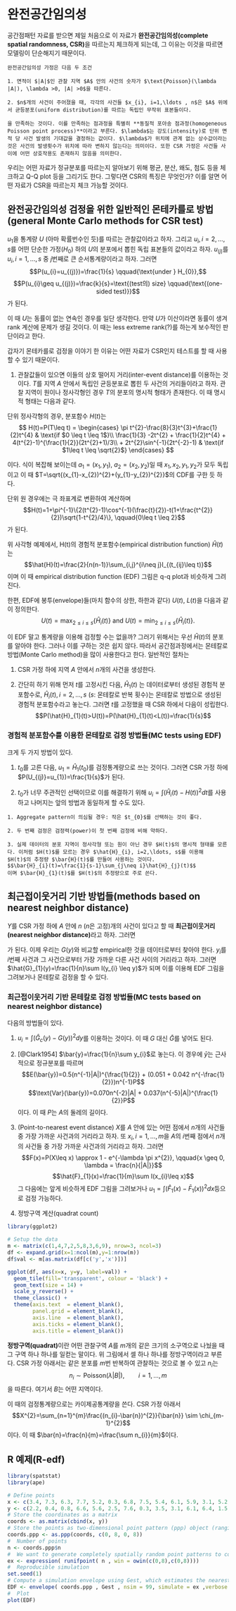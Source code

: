 # 완전공간임의성 {#csr}

공간점패턴 자료를 받으면 제일 처음으로 이 자료가 **완전공간임의성(complete spatial randomness, CSR)**을 따르는지 체크하게 되는데, 그 이유는 이것을 따르면 모델링이 단순해지기 때문이다.


```definition
완전공간임의성 가정은 다음 두 조건

1. 면적이 $|A|$인 관찰 지역 $A$ 안의 사건의 숫자가 $\text{Poisson}(\lambda |A|), \lambda >0, |A| >0$을 따른다.

2. $n$개의 사건이 주어졌을 때, 각각의 사건들 $x_{i}, i=1,\ldots , n$은 $A$ 위에서 균등분포(uniform distribution)를 따르는 독립인 무작위 표본들이다.

을 만족하는 것이다. 이를 만족하는 점과정을 특별히 **동질적 포아송 점과정(homogeneous Poisson point process)**이라고 부른다. $\lambda$는 강도(intensity)로 단위 면적 당 사건 발생의 기대값을 결정하는 값이다. $\lambda$가 위치에 관계 없는 상수값이라는 것은 사건의 발생횟수가 위치에 따라 변하지 않는다는 의미이다. 또한 CSR 가정은 사건들 사이에 어떤 상호작용도 존재하지 않음을 의미한다.

```

우리는 어떤 자료가 정규분포를 따르는지 알아보기 위해 평균, 분산, 왜도, 첨도 등을 체크하고 Q-Q plot 등을 그리기도 한다. 그렇다면 CSR의 특징은 무엇인가? 이를 알면 어떤 자료가 CSR을 따르는지 체크 가능할 것이다.

## 완전공간임의성 검정을 위한 일반적인 몬테카를로 방법 (general Monte Carlo methods for CSR test)

$u_{1}$을 통계량 $U$ (아마 확률번수인 듯)를 따르는 관찰값이라고 하자. 그리고 $u_{i}, i =2,\ldots, s$를 어떤 단순한 가정($H_{0}$) 하의 $U$의 분포에서 뽑힌 독립 표본들의 값이라고 하자. $u_{(j)}$를 $u_{i}, i=1,\ldots , s$ 중 $j$번째로 큰 순서통계량이라고 하자. 그러면
$$P(u_{i}=u_{(j)})=\frac{1}{s} \qquad{\text{under } H_{0}},$$
$$P(u_{i}\geq u_{(j)})=\frac{k}{s}=\text{(test의) size} \qquad{\text{(one-sided test)}}$$
가 된다.

이 때 $U$는 동률이 없는 연속인 경우를 일단 생각한다. 만약 $U$가 이산이라면 동률이 생겨 rank 계산에 문제가 생길 것이다. 이 때는 less extreme rank(?)를 하는게 보수적인 판단이라고 한다.

갑자기 몬테카를로 검정을 이야기 한 이유는 어떤 자료가 CSR인지 테스트를 할 때 사용할 수 있기 때문이다.

1. 관찰값들이 있으면 이들의 상호 떨어지 거리(inter-event distance)를 이용하는 것이다. $T$를 지역 $A$ 안에서 독립인 균등분포로 뽑힌 두 사건의 거리들이라고 하자. 관찰 지역이 원이나 정사각형인 경우 $T$의 분포의 명시적 형태가 존재한다. 이 때 명시적 형태는 다음과 같다.

단위 정사각형의 경우, 분포함수 $H(t)$는
$$
H(t)=P(T\leq t) =
\begin{cases}
\pi t^{2}-\frac{8}{3}t^{3}+\frac{1}{2}t^{4} & \text{if $0 \leq t \leq 1$}\\
\frac{1}{3} -2t^{2} + \frac{1}{2}t^{4} + 4(t^{2}-1)^{\frac{1}{2}}(2t^{2}+1)/3\\
+ 2t^{2}\sin^{-1}(2t^{-2}-1) & \text{if $1\leq t \leq \sqrt{2}$}
\end{cases}
$$

이다. 식이 복잡해 보이는데 $a_{1}=(x_{1},y_{1})$, $a_{2}=(x_{2},y_{2})$일 때 $x_{1}, x_{2}, y_{1}, y_{2}$가 모두 독립이고 이 때 $T=\sqrt{(x_{1}-x_{2})^{2}+(y_{1}-y_{2})^{2}}$의 CDF를 구한 듯 하다.

단위 원 경우에는 극 좌표계로 변환하여 계산하며
$$H(t)=1+\pi^{-1}\{2(t^{2}-1)\cos^{-1}(\frac{t}{2})-t(1+\frac{t^{2}}{2})\sqrt{1-t^{2}/4}\}, \qquad{0\leq t \leq 2}$$
가 된다.

위 사각형 예제에서, H(t)의 경험적 분포함수(empirical distribution function) $\hat{H}(t)$는
$$\hat{H}(t)=\frac{2}{n(n-1)}\sum_{i,j}^{i\neq j}I_{(t_{ij}\leq t)}$$
이며 이 때 empirical distribution function (EDF) 그림은 q-q plot과 비슷하게 그려진다.

한편, EDF에 봉투(envelope)들(마치 함수의 상한, 하한과 같다) $U(t)$, $L(t)$을 다음과 같이 정의한다.
$$U(t)=\max_{2\leq i \leq s}\{\hat{H}_{i}(t)\} \text{ and } U(t)=\min_{2\leq i \leq s}\{\hat{H}_{i}(t)\}.$$

이 EDF 말고 통계량을 이용해 검정할 수는 없을까? 그러기 위해서는 우선 $\hat{H}(t)$의 분포를 알아야 한다. 그러나 이를 구하는 것은 쉽지 않다. 따라서 공간점과정에서는 몬테칼로 방법(Monte Carlo method)을 많이 사용한다고 한다. 일반적인 절차는

1. CSR 가정 하에 지역 $A$ 안에서 $n$개의 사건을 생성한다.

2. 간단히 하기 위해 먼저 $t$를 고정시킨 다음, $\hat{H}_{1}(t)$ 는 데이터로부터 생성된 경험적 분포함수로, $\hat{H}_{i}(t), i=2,\ldots, s$ ($s$: 몬테칼로 반복 횟수)는 몬테칼로 방법으로 생성된 경험적 분포함수라고 놓는다. 그러면 $t$를 고정했을 때 CSR 하에서 다음이 성립한다.
$$P(\hat{H}_{1}(t)>U(t))=P(\hat{H}_{1}(t)<L(t))=\frac{1}{s}$$

### 경험적 분포함수를 이용한 몬테칼로 검정 방법들(MC tests using EDF)

크게 두 가지 방법이 있다.

1. $t_{0}$를 고른 다음, $u_{1}=\hat{H}_{1}(t_{0})$를 검정통계량으로 쓰는 것이다. 그러면 CSR 가정 하에 $P(U_{(j)}=u_{1})=\frac{1}{s}$가 된다.

2. $t_{0}$가 너무 주관적인 선택이므로 이를 해결하기 위해 $u_{i}=\int (\hat{H}_{i}(t)-H(t) )^{2}dt$를 사용하고 나머지는 앞의 방법과 동일하게 할 수도 있다.

```corollary
1. Aggregate pattern이 의심될 경우: 작은 $t_{0}$를 선택하는 것이 좋다.

2. 두 번째 검정은 검정력(power)이 첫 번째 검정에 비해 약하다.

3. 실제 데이터의 분포 지역이 정사각형 또는 원이 아닌 경우 $H(t)$의 명시적 형태를 모른다. 이처럼 $H(t)$를 모르는 경우 $\hat{H}_{i}, i=2,\ldots, s$를 이용해 $H(t)$의 추정량 $\bar{H}(t)$를 만들어 사용하는 것이다.
$$\bar{H}_{i}(t)=\frac{1}{s-1}\sum_{j\neq i}\hat{H}_{j}(t)$$
이며 $\bar{H}_{1}(t)$를 $H(t)$의 추정량으로 주로 쓴다.

```

## 최근접이웃거리 기반 방법들(methods based on nearest neighbor distance)

$Y$를 CSR 가정 하에 $A$ 안에 $n$ ($n$은 고정)개의 사건이 있다고 할 때 **최근접이웃거리(nearest neighbor distance)**라고 하자. 그러면

\begin{eqnarray*}
G(y)=P(Y\leq y)&\approx & 1-(1-\pi y^{2}|A|^{-1})^{n-1}\\
&\approx& 1-e^{-\lambda \pi y^{2}}, \qquad{y \geq 0, \lambda =\frac{n}{|A|}}
\end{eqnarray*}

가 된다. 이제 우리는 $G(y)$와 비교할 empirical한 것을 데이터로부터 찾아야 한다. $y_{i}$를 $i$번째 사건과 그 사건으로부터 가장 가까운 다른 사건 사이의 거리라고 하자. 그러면 $\hat{G}_{1}(y)=\frac{1}{n}\sum I(y_{i} \leq y)$가 되며 이를 이용해 EDF 그림을 그려보거나 몬테칼로 검정을 할 수 있다.

### 최근접이웃거리 기반 몬테칼로 검정 방법들(MC tests based on nearest neighbor distance)

다음의 방법들이 있다.

1. $u_{i}=\int (\hat{G}_{c}(y)-G(y))^{2}dy$를 이용하는 것이다. 이 때 $G$ 대신 $\bar{G}$를 넣어도 된다.

2. [@Clark1954] $\bar{y}=\frac{1}{n}\sum y_{i}$로 놓는다. 이 경우에 $\bar{y}$는 근사적으로 정규분포를 따르며
$$E(\bar{y})=0.5(n^{-1}|A|)^{\frac{1}{2}} + (0.051 + 0.042 n^{-\frac{1}{2}})n^{-1}P$$
$$\text{Var}(\bar{y})=0.070n^{-2}|A| + 0.037(n^{-5}|A|)^{\frac{1}{2}}P$$
이다. 이 때 $P$는 $A$의 둘레의 길이다.

3. (Point-to-nearest event distance) $X$를 $A$ 안에 있는 어떤 점에서 $n$개의 사건들 중 가장 가까운 사건과의 거리라고 하자. 또 $x_{i}, i=1,\ldots ,m$을 $A$의 $i$번째 점에서 $n$개의 사건들 중 가장 가까운 사건과의 거리라고 하자. 그러면
$$F(x)=P(X\leq x) \approx 1 - e^{-\lambda \pi x^{2}}, \qquad{x \geq 0, \lambda = \frac{n}{|A|}}$$
$$\hat{F}_{1}(x)=\frac{1}{m}\sum I(x_{i}\leq x)$$
그 다음에는 앞게 비슷하게 EDF 그림을 그려보거나 $u_{1}=\int (\hat{F}_{1}(x)-\bar{F}_{1}(x))^{2}dx$등으로 검정 가능하다.

4. 정방구역 계산(quadrat count)

```r
library(ggplot2)
```

```r
# Setup the data
m <- matrix(c(1,4,7,2,5,8,3,6,9), nrow=3, ncol=3)
df <- expand.grid(x=1:ncol(m),y=1:nrow(m))
df$val <- m[as.matrix(df[c('y','x')])]

ggplot(df, aes(x=x, y=y, label=val)) + 
  geom_tile(fill='transparent', colour = 'black') + 
  geom_text(size = 14) + 
  scale_y_reverse() +
  theme_classic() + 
  theme(axis.text  = element_blank(),
        panel.grid = element_blank(),
        axis.line  = element_blank(),
        axis.ticks = element_blank(),
        axis.title = element_blank())
```

**정방구역(quadrat)**이란 어떤 관찰구역 $A$를 $m$개의 같은 크기의 소구역으로 나눴을 때 그 구역 하나 하나를 일컫는 말이다. 위 그림에서 셀 하나 하나를 정방구역이라고 부른다. CSR 가정 아래서는 같은 분포를 $m$번 반복하여 관찰하는 것으로 볼 수 있고 $n_{i}$는
$$n_{i} \sim \text{Poisson}(\lambda |B|),\qquad{i=1,\ldots, m}$$
을 따른다. 여기서 $B$는 어떤 지역이다.

이 때의 검정통계량으로는 카이제공통계량을 쓴다. CSR 가정 아래서
$$X^{2}=\sum_{n=1}^{m}\frac{(n_{i}-\bar{n})^{2}}{\bar{n}} \sim \chi_{m-1}^{2}$$
이다. 이 때 $\bar{n}=\frac{n}{m}=\frac{\sum n_{i}}{m}$이다.

## R 예제(R-edf)

```r
library(spatstat)
library(ape)
```

```r
# Define points
x <- c(3.4, 7.3, 6.3, 7.7, 5.2, 0.3, 6.8, 7.5, 5.4, 6.1, 5.9, 3.1, 5.2, 1.4, 5.6, 0.3)
y <- c(2.2, 0.4, 0.8, 6.6, 5.6, 2.5, 7.6, 0.3, 3.5, 3.1, 6.1, 6.4, 1.5, 3.9, 3.6, 5.2)
# Store the coordinates as a matrix
coords <- as.matrix(cbind(x, y))
# Store the points as two-dimensional point pattern (ppp) object (ranging from 0 to 8 on both axis)
coords.ppp <- as.ppp(coords, c(0, 8, 0, 8))
#  Number of points
n <- coords.ppp$n
#  We want to generate completely spatially random point patterns to compare against the observed
ex <- expression( runifpoint( n , win = owin(c(0,8),c(0,8))))
#  Reproducible simulation
set.seed(1)
# Compute a simulation envelope using Gest, which estimates the nearest neighbour distance distribution function G(r)
EDF <- envelope( coords.ppp , Gest , nsim = 99, simulate = ex ,verbose = FALSE, savefuns = TRUE )
#  Plot
plot(EDF)
```
